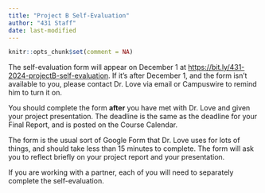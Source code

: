 ```yaml
---
title: "Project B Self-Evaluation"
author: "431 Staff"
date: last-modified
---
```


```r
knitr::opts_chunk$set(comment = NA)
```

The self-evaluation form will appear on December 1 at <https://bit.ly/431-2024-projectB-self-evaluation>. If it's after December 1, and the form isn't available to you, please contact Dr. Love via email or Campuswire to remind him to turn it on.

You should complete the form **after** you have met with Dr. Love and given your project presentation. The deadline is the same as the deadline for your Final Report, and is posted on the Course Calendar.

The form is the usual sort of Google Form that Dr. Love uses for lots of things, and should take less than 15 minutes to complete. The form will ask you to reflect briefly on your project report and your presentation.

If you are working with a partner, each of you will need to separately complete the self-evaluation.

